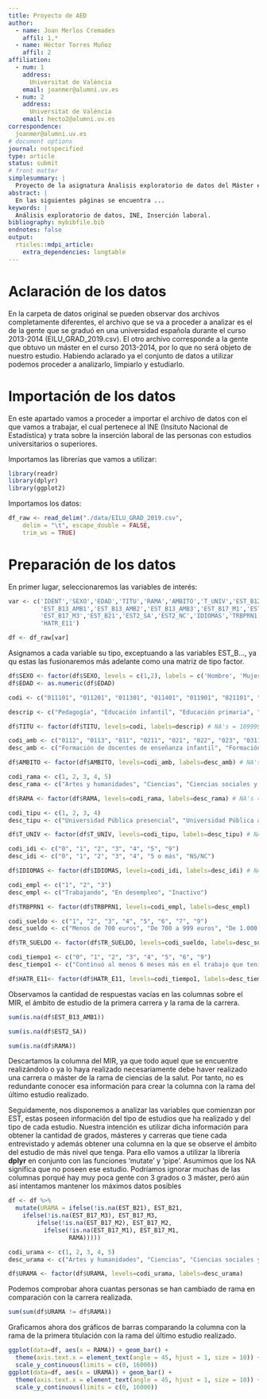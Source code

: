 ```yaml
---
title: Proyecto de AED
author:
  - name: Joan Merlos Cremades
    affil: 1,*
  - name: Héctor Torres Muñoz
    affil: 2
affiliation:
  - num: 1
    address:
      Universitat de València
    email: joanmer@alumni.uv.es
  - num: 2
    address:
      Universitat de València
    email: hecto2@alumni.uv.es
correspondence:
  joanmer@alumni.uv.es
# document options
journal: notspecified
type: article
status: submit
# front matter
simplesummary: |
  Proyecto de la asignatura Ánalisis exploratorio de datos del Máster en Ciencia de datos de la Universitat de València.
abstract: |
  En las siguientes páginas se encuentra ...
keywords: |
  Análisis exploratorio de datos, INE, Inserción laboral.
bibliography: mybibfile.bib
endnotes: false
output: 
  rticles::mdpi_article:
    extra_dependencies: longtable
---
```


# Aclaración de los datos

En la carpeta de datos original se pueden observar dos archivos completamente diferentes, el archivo que se va a proceder a analizar es el de la gente que se graduó en una universidad española durante el curso 2013-2014 (EILU_GRAD_2019.csv). El otro archivo corresponde a la gente que obtuvo un máster en el curso 2013-2014, por lo que no será objeto de nuestro estudio. Habiendo aclarado ya el conjunto de datos a utilizar podemos proceder a analizarlo, limpiarlo y estudiarlo.

# Importación de los datos

En este apartado vamos a proceder a importar el archivo de datos con el que vamos a trabajar, el cual pertenece al INE (Insituto Nacional de Estadística) y trata sobre la inserción laboral de las personas con estudios universitarios o superiores.


Importamos las librerías que vamos a utilizar:
```r
library(readr)
library(dplyr)
library(ggplot2)
```


Importamos los datos:
```r
df_raw <- read_delim("./data/EILU_GRAD_2019.csv", 
    delim = "\t", escape_double = FALSE, 
    trim_ws = TRUE)
```
# Preparación de los datos

En primer lugar, seleccionaremos las variables de interés:
```r
var <- c('IDENT','SEXO','EDAD','TITU','RAMA','AMBITO','T_UNIV','EST_B12','EST_B16',
         'EST_B13_AMB1','EST_B13_AMB2','EST_B13_AMB3','EST_B17_M1','EST_B17_M2',
         'EST_B17_M3','EST_B21','EST2_SA','EST2_NC','IDIOMAS','TRBPRN1','TR_SUELDO',
         'HATR_E11')

df <- df_raw[var]
```

Asignamos a cada variable su tipo, exceptuando a las variables EST_B..., ya qu estas las fusionaremos más adelante como una matriz de tipo factor.
```r
df$SEXO <- factor(df$SEXO, levels = c(1,2), labels = c('Hombre', 'Mujer'))
df$EDAD <- as.numeric(df$EDAD)

codi <- c("011101", "011201", "011301", "011401", "011901", "021101", "021201", "021301", "021302", "021401", "021502", "022201", "022202", "022301", "022901", "023101", "023102", "023103", "023104", "023201", "023202", "023901", "031101", "031201", "031202", "031301", "031401", "031402", "031404", "031406", "032101", "032102", "032201", "041201", "041202", "041301", "041302", "041303", "041401", "041402", "041403", "041601", "042101", "051101", "051201", "051202", "051901", "052101", "053101", "053201", "053202", "053203", "053301", "054101", "054201", "061301", "061901", "071101", "071301", "071302", "071401", "071402", "071403", "071404", "071405", "071501", "071502", "071503", "071601", "071603", "071901", "072101", "072102", "072201", "072401", "073101", "073102", "073201", "073202", "081102", "081103", "081201", "082101", "084101", "091101", "091201", "091301", "091401", "091402", "091501", "091502", "091503", "091504", "091505", "091601", "092301", "101401", "101501", "104101", "104103", "109999")

descrip <- c("Pedagogía", "Educación infantil", "Educación primaria", "Otros maestros", "Educación social", "Audiovisual, imagen y multimedia", "Diseño", "Bellas artes", "Historia del arte", "Conservación y restauración", "Música y Artes escénicas", "Arqueología", "Historia", "Filosofía", "Humanidades", "Lengua inglesa", "Lenguas clásicas", "Otras lenguas extranjeras", "Traducción e interpretación", "Lenguas y dialectos españoles", "Literatura", "Lenguas modernas y aplicadas", "Economía", "Política y gestión pública", "Relaciones internacionales", "Psicología", "Antropología social y cultural y Estudios y gestión de la cultura", "Criminología", "Geografía", "Sociología e Igualdad de género", "Comunicación", "Periodismo", "Información y documentación", "Financiera y actuarial", "Finanzas y contabilidad", "Administración y empresa", "Ciencias del trabajo", "Gestión y administración pública", "Marketing", "Protocolo y eventos", "Publicidad y relaciones públicas", "Comercio", "Derecho", "Biología", "Bioquímica", "Biotecnología", "Biomedicina", "Ciencias ambientales", "Química", "Ciencias del mar", "Geografía y ordenación del territorio", "Geología", "Física", "Matemáticas", "Estadística", "Desarrollo de software y de aplicaciones e Ingeniería multimedia", "Informática", "Ingeniería química industrial e Ingeniería medioambiental", "Ingeniería de la energía", "Ingeniería eléctrica", "Ingeniería de computadores", "Ingeniería de sonido e imagen", "Ingeniería de telecomunicación", "Ingeniería electrónica industrial y automática", "Ingeniería en electrónica", "Ingeniería en diseño industrial y desarrollo del producto", "Ingeniería en tecnologías industriales", "Ingeniería mecánica", "Ingeniería aeronáutica", "Ingeniería naval y oceánica", "Ingeniería de organización industrial y Nanotecnología", "Ciencia y tecnología de los alimentos e Ingeniería alimentaria", "Enología", "Ingeniería de materiales e Ingeniería textil", "Ingeniería de minas y energía", "Arquitectura y Urbanismo y paisajismo", "Ingeniería geomática, topografía y cartografía", "Arquitectura técnica", "Ingeniería civil", "Ingeniería agraria y agroalimentaria", "Ingeniería agrícola, agropecuaria y medio rural", "Ingeniería horticultura y jardinería", "Ingeniería forestal y montes", "Veterinaria", "Odontología", "Medicina", "Enfermería", "Ingeniería biomédica y de la salud", "Óptica y optometría", "Fisioterapia", "Logopedia", "Nutrición humana y dietética", "Podología", "Terapia ocupacional", "Farmacia", "Trabajo social", "Actividad física y del deporte", "Turismo", "Náutica y transporte marítimo", "Servicio de transporte terrestre y Servicio de transporte aéreo", "Servicios (otros estudios)")

df$TITU <- factor(df$TITU, levels=codi, labels=descrip) # NA's = 109999

codi_amb <- c("0112", "0113", "011", "0211", "021", "022", "023", "0311", "0313", "031", "032", "0413", "041", "042", "051", "052", "053", "054", "061", "071", "072", "073", "081", "082", "084", "0912", "0913", "091", "092", "1014", "1015", "109", "9999")
desc_amb <- c("Formación de docentes de enseñanza infantil", "Formación de docentes de enseñanza primaria", "Educación (Otros estudios)", "Técnicas audiovisuales y medios de comunicación", "Artes (Otros estudios)", "Humanidades", "Lenguas", "Economía", "Psicología", "Ciencias sociales y del comportamiento (Otros estudios)", "Periodismo y documentación", "Dirección y administración", "Negocios y administración (Otros estudios)", "Derecho", "Ciencias de la vida", "Medio ambiente", "Ciencias químicas, físicas y geológicas", "Matemáticas y estadística", "Informática", "Ingeniería y profesiones afines", "Industria manufacturera y producción", "Arquitectura y construcción", "Agricultura y ganadería", "Silvicultura", "Veterinaria", "Medicina", "Enfermería", "Salud (Otros estudios)", "Servicios sociales", "Actividades físicas y deportivas", "Viajes, turismo y ocio", "Servicios (Otros estudios)", "NS/NC")

df$AMBITO <- factor(df$AMBITO, levels=codi_amb, labels=desc_amb) # NA's = 9999

codi_rama <- c(1, 2, 3, 4, 5)
desc_rama <- c("Artes y humanidades", "Ciencias", "Ciencias sociales y jurídicas", "Ingeniería y arquitectura", "Ciencias de la salud")

df$RAMA <- factor(df$RAMA, levels=codi_rama, labels=desc_rama) # NA's = 9999

codi_tipu <- c(1, 2, 3, 4)
desc_tipu <- c("Universidad Pública presencial", "Universidad Pública a distancia", "Universidad Privada presencial", "Universidad Privada a distancia")

df$T_UNIV <- factor(df$T_UNIV, levels=codi_tipu, labels=desc_tipu) # NA's = 9

codi_idi <- c("0", "1", "2", "3", "4", "5", "9")
desc_idi <- c("0", "1", "2", "3", "4", "5 o más", "NS/NC")

df$IDIOMAS <- factor(df$IDIOMAS, levels=codi_idi, labels=desc_idi) # NA's = 9

codi_empl <- c("1", "2", "3")
desc_empl <- c("Trabajando", "En desempleo", "Inactivo")

df$TRBPRN1 <- factor(df$TRBPRN1, levels=codi_empl, labels=desc_empl)

codi_sueldo <- c("1", "2", "3", "4", "5", "6", "7", "9")
desc_sueldo <- c("Menos de 700 euros", "De 700 a 999 euros", "De 1.000 a 1.499 euros", "De 1.500 a 1.999 euros", "De 2.000 a 2.499 euros", "De 2.500 a 2.999 euros", "De 3.000 euros en adelante", "NS/NC")

df$TR_SUELDO <- factor(df$TR_SUELDO, levels=codi_sueldo, labels=desc_sueldo)

codi_tiempo1 <- c("0", "1", "2", "3", "4", "5", "6", "9")
desc_tiempo1 <- c("Continuó al menos 6 meses más en el trabajo que tenía", "Menos de tres meses", "De 3 a 6 meses", "De 6 meses a 1 año", "De 1 año a año y medio", "De 1 año y medio a 2 años", "2 ó más años", "NS/NC")

df$HATR_E11<- factor(df$HATR_E11, levels=codi_tiempo1, labels=desc_tiempo1)
```

Observamos la cantidad de respuestas vacías en las columnas sobre el MIR, el ámbito de estudio de la primera carrera y la rama de la carrera.
```r
sum(is.na(df$EST_B13_AMB1))

sum(is.na(df$EST2_SA))

sum(is.na(df$RAMA))
```
Descartamos la columna del MIR, ya que todo aquel que se encuentre realizándolo o ya lo haya realizado necesariamente debe haver realizado una carrera o máster de la rama de ciencias de la salut. Por tanto, no es redundante conocer esa información para crear la columna con la rama del último estudio realizado.

Seguidamente, nos disponemos a analizar las variables que comienzan por EST, estas poseen información del tipo de estudios que ha realizado y del tipo de cada estudio. Nuestra intención es utilizar dicha información para obtener la cantidad de grados, másteres y carreras que tiene cada entrevistado y además obtener una columna en la que se observe el ámbito del estudio de más nivel que tenga. Para ello vamos a utilizar la librería __dplyr__ en conjunto con las funciones 'mutate' y 'pipe'. Asumimos que los NA significa que no poseen ese estudio. Podríamos ignorar muchas de las columnas porqué hay muy poca gente con 3 grados o 3 máster, peró aún así intentamos mantener los máximos datos posibles
```r
df <- df %>% 
  mutate(URAMA = ifelse(!is.na(EST_B21), EST_B21, 
    ifelse(!is.na(EST_B17_M3), EST_B17_M3,
        ifelse(!is.na(EST_B17_M2), EST_B17_M2,
          ifelse(!is.na(EST_B17_M1), EST_B17_M1,
                 RAMA)))))

codi_urama <- c(1, 2, 3, 4, 5)
desc_urama <- c("Artes y humanidades", "Ciencias", "Ciencias sociales y jurídicas", "Ingeniería y arquitectura", "Ciencias de la salud")

df$URAMA <- factor(df$URAMA, levels=codi_urama, labels=desc_urama)
```
Podemos comprobar ahora cuantas personas se han cambiado de rama en comparación con la carrera realizada.
```r
sum(sum(df$URAMA != df$RAMA))
```
Graficamos ahora dos gráficos de barras comparando la columna con la rama de la primera titulación con la rama del último estudio realizado.
```r
ggplot(data=df, aes(x = RAMA)) + geom_bar() +
  theme(axis.text.x = element_text(angle = 45, hjust = 1, size = 10)) + 
  scale_y_continuous(limits = c(0, 16000))
ggplot(data=df, aes(x = URAMA)) + geom_bar() +
  theme(axis.text.x = element_text(angle = 45, hjust = 1, size = 10)) +
  scale_y_continuous(limits = c(0, 16000))
```




